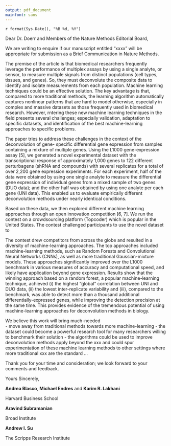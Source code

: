 ```yaml
---
output: pdf_document
mainfont: sans
---
```


`r format(Sys.Date(), "%B %d, %Y")`

Dear Dr. Doerr and Members of the Nature Methods Editorial Board,

We are writing to enquire if our manuscript entitled "xxxx" will be appropriate for submission as a Brief Communication in Nature Methods.

The premise of the article is that biomedical researchers frequently leverage the performance of multiplex assays by using a single analyte, or sensor, to measure multiple signals from distinct populations (cell types, tissues, and genes). So, they must deconvolute the composite data to identify and isolate measurements from each population. Machine learning techniques could be an effective solution. The key advantage is that, compared to more traditional methods, the learning algorithm automatically captures nonlinear patterns that are hard to model otherwise, especially in complex and massive datasets as those frequently used in biomedical research. However, rntering these new machine learning techniques in the field presents several challenges; especially validation, adaptation to specific datasets, and identification of the best machine-learning approaches to specific problems.

The paper tries to address these challenges in the context of the deconvolution of gene- specific differential gene expression from samples containing a mixture of multiple genes. Using the L1000 gene-expression assay [5], we generated a novel experimental dataset with the transcriptional response of approximately 1,000 genes to 122 different perturbagens (shRNA and compounds) with several replicates for a total of over 2,200 gene expression experiments. For each experiment, half of the data were obtained by using one single analyte to measure the differential gene expression of individual genes from a mixed sample of two genes (DUO data); and the other half was obtained by using one analyte per each gene (UNI data). This enabled us to evaluate empirically different deconvolution methods under nearly identical conditions. 

Based on these data, we then explored different machine learning approaches through an open innovation competition [6, 7]. We run the contest on a crowdsourcing platform (Topcoder) which is popular in the United States. The contest challenged participants to use the novel dataset to 

The contest drew competitors from across the globe and resulted in a diversity of machine-learning approaches. The top approaches included machine-learning methods, such as Random Forests and Convolutional Neural Networks (CNNs), as well as more traditional Gaussian-mixture models. These approaches significantly improved over the L1000 benchmark in various measures of accuracy and computational speed, and likely have application beyond gene expression.
Results show that the winning approach based on a random forest, a popular machine-learning technique, achieved (i) the highest “global” correlation between UNI and DUO data, (ii) the lowest inter-replicate variability and (iii), compared to the benchmark, was able to detect more than a thousand additional differentially-expressed genes, while improving the detection precision at the same time. This provides evidence of the tremendous potential of using machine-learning approaches for deconvolution methods in biology.

We believe this work will bring much-needed  
- move away from traditional methods towards more machine-learning 
- the dataset could become a powerful research tool for many researchers willing to benchmark their solution 
- the algorithms could be used to improve deconvolution methods apply beyond the xxx and could spur experimentation of these machine learning methods to other settings where more traditional xxx are the standard ... 

Thank you for your time and consideration; we look forward to your comments and feedback.

Yours Sincerely,

**Andrea Blasco**, **Michael Endres** and **Karim R. Lakhani**

Harvard Business School

**Aravind Subramanian**

Broad Institute

**Andrew I. Su**

The Scripps Research Institute



<!-- 
A pre-submission inquiry letter should be clear and to-the-point. You should state that you are writing to inquire if your article will be appropriate for submission to the journal. Mention the topic of your article towards the beginning of the email and provide a short summary or abstract of the paper. To help the journal assess your study, include some information about the breadth and depth of your study, the nature of evidence provided, and why the journal might find your paper interesting. Each journal has its own processes and guidelines. If the journal has given an email address for pre-submission inquiries, I think you should send the inquiry only to that address. This contact person would probably be in charge of handling all such inquiries, and the Chief Editor might not be involved in this.
 -->

